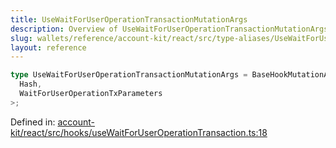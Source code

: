 ```yaml
---
title: UseWaitForUserOperationTransactionMutationArgs
description: Overview of UseWaitForUserOperationTransactionMutationArgs
slug: wallets/reference/account-kit/react/src/type-aliases/UseWaitForUserOperationTransactionMutationArgs
layout: reference
---
```


```ts
type UseWaitForUserOperationTransactionMutationArgs = BaseHookMutationArgs<
  Hash,
  WaitForUserOperationTxParameters
>;
```

Defined in: [account-kit/react/src/hooks/useWaitForUserOperationTransaction.ts:18](https://github.com/alchemyplatform/aa-sdk/blob/da19afd63b0ba06a4de95b0d2d7871f64d546304/account-kit/react/src/hooks/useWaitForUserOperationTransaction.ts#L18)
